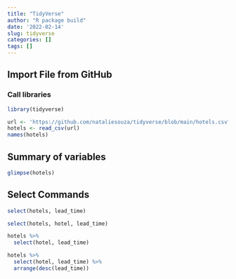 ```yaml
---
title: "TidyVerse"
author: "R package build"
date: '2022-02-14'
slug: tidyverse
categories: []
tags: []
---
```


## Import File from GitHub

### Call libraries
```r
library(tidyverse)
```

```r
url <- 'https://github.com/nataliesouza/tidyverse/blob/main/hotels.csv?raw=true'
hotels <- read_csv(url)
names(hotels)
```



## Summary of variables
```r
glimpse(hotels)
```

## Select Commands
```r
select(hotels, lead_time)
```

```r
select(hotels, hotel, lead_time)
```
```r
hotels %>%
  select(hotel, lead_time)
```
```r
hotels %>%
  select(hotel, lead_time) %>%
  arrange(desc(lead_time))
```









